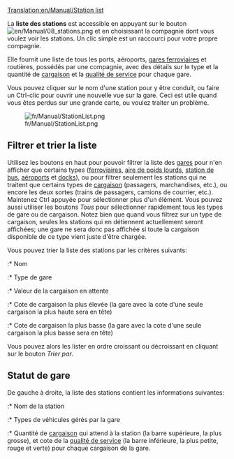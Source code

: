 [[Translation:en/Manual/Station list]]


La '''liste des stations''' est accessible en appuyant sur le bouton [[File:en/Manual/08 stations.png]] et en choisissant la compagnie dont vous voulez voir les stations. Un clic simple est un raccourci pour votre propre compagnie.

Elle fournit une liste de tous les ports, aéroports, [[fr/Manual/Gares|gares ferroviaires]] et routières, possédés par une compagnie, avec des détails sur le type et la quantité de [[fr/Manual/Cargaison|cargaison]] et la [[fr/Manual/Game Mechanics/Main Page#cote-d-une-gare|qualité de service]] pour chaque gare.

Vous pouvez cliquer sur le nom d'une station pour y être conduit, ou faire un Ctrl-clic pour ouvrir une nouvelle vue sur la gare. Ceci est utile quand vous êtes perdus sur une grande carte, ou voulez traiter un problème.

[[File:fr/Manual/StationList.png]]

==Filtrer et trier la liste==
Utilisez les boutons en haut pour pouvoir filtrer la liste des [[fr/Manual/Gares|gares]] pour n'en afficher que certains types ([[fr/Manual/Gares ferroviaires|ferroviaires]], [[fr/Manual/Aire de chargement#zone-de-chargement-de-poids-lourds|aire de poids lourds]], [[fr/Manual/Aire de chargement#zone-de-chargement-de-bus|station de bus]], [[fr/Manual/Aéroports|aéroports]] et [[fr/Manual/Docks|docks]]), ou pour filtrer seulement les stations qui ne traitent que certains types de [[fr/Manual/Cargaison|cargaison]] (passagers, marchandises, etc.), ou encore les deux sortes (trains de passagers, camions de courrier, etc.). Maintenez Ctrl appuyée pour sélectionner plus d'un élément. Vous pouvez aussi utiliser les boutons ''Tous'' pour sélectionner rapidement tous les types de gare ou de cargaison. Notez bien que quand vous filtrez sur un type de cargaison, seules les stations qui en détiennent actuellement seront affichées; une gare ne sera donc pas affichée si toute la cargaison disponible de ce type vient juste d'être chargée.

Vous pouvez trier la liste des stations par les critères suivants:
:* Nom
:* Type de gare
:* Valeur de la cargaison en attente
:* Cote de cargaison la plus élevée (la gare avec la cote d'une seule cargaison la plus haute sera en tête)
:* Cote de cargaison la plus basse (la gare avec la cote d'une seule cargaison la plus basse sera en tête)

Vous pouvez alors les lister en ordre croissant ou décroissant en cliquant sur le bouton ''Trier par''.

==Statut de gare==
De gauche à droite, la liste des stations contient les informations suivantes:
:* Nom de la station
:* Types de véhicules gérés par la gare
:* Quantité de [[fr/Manual/Cargaison|cargaison]] qui attend à la station (la barre supérieure, la plus grosse), et cote de la [[Mécanique du jeu/Fr[Cote d'une gare|qualité de service]] (la barre inférieure, la plus petite, rouge et verte) pour chaque cargaison de la gare.